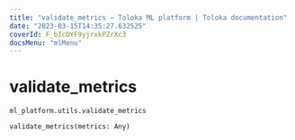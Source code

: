 ```yaml
---
title: "validate_metrics — Toloka ML platform | Toloka documentation"
date: "2023-03-15T14:35:27.632525"
coverId: F_bIcOYF9yjrxkPZrXc3
docsMenu: "mlMenu"
---
```


# validate_metrics

`ml_platform.utils.validate_metrics`

```python
validate_metrics(metrics: Any)
```